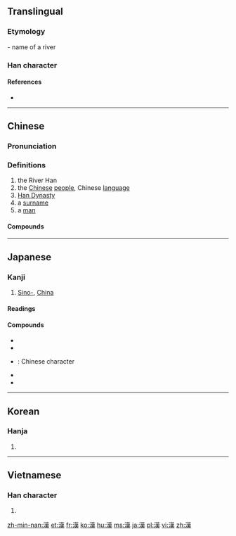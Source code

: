 {{also|汉}}<!-- may be replaced by zh-forms -->
==Translingual==
<!-- Doesn’t exist yet: {{stroke order|strokes=13}} -->
{{ja-forms|[[漢]]|[[汉]]|[[漢]]}}

===Etymology===
{{Han compound|水|𦰩|ls=psc|c1=s|c2=p|alt1=氵}} - name of a river

===Han character===
{{Han char|rn=85|rad=水|as=11|sn=14|four=3413<sub>4</sub>|canj=水廿中人 (ETLO)|ids=⿰氵𦰩}}

====References====
* {{Han ref|kx=0646.170|dkj=18068|dj=1055.150|hdz=31713.090|uh=6F22|ud=28450|bh=BA7E|bd=47742}}

----

==Chinese==
{{zh-forms|s=汉}}

===Pronunciation===
{{zh-pron
|m=hàn
|c=hon3
|mn=hàn
|mc=y
|oc=y
|ma=
|cat=pn,n
}}

===Definitions===
{{zh-hanzi}}

# the River Han
# the [[Chinese]] [[people]], Chinese [[language]]
# [[w:Han Dynasty|Han Dynasty]]
# a [[surname]]
# a [[man]]

====Compounds====
{{der3
| {{zh-l|漢白玉}}
| {{zh-l|漢堡|tr=hànbǎo}}
| {{zh-l|漢堡包|tr=hànbǎobāo}}
| {{zh-l|漢藏|Hàn Zàng|Sino-Tibetan}}
| {{zh-l|漢奸}}
| {{zh-l|漢界}}
| {{zh-l|漢民}}
| {{zh-l|漢人|tr=Hànrén}}
| {{zh-l|漢文}}
| {{zh-l|漢姓}}
| {{zh-l|漢學|tr=Hànxué}}
| {{zh-l|漢語|tr=Hànyǔ}}
| {{zh-l|漢語拼音|tr=Hànyǔ pīnyīn}}
| {{zh-l|漢語水平考試|tr=Hànyǔ Shuǐpíng Kǎoshì}}
| {{zh-l|漢字|tr=hànzì}}
| {{zh-l|漢字編碼}}
| {{zh-l|漢子}}
| {{zh-l|漢族|tr=Hànzú}}
}}

----

==Japanese==

===Kanji===
{{ja-kanji|grade=3|rs=水11}}

# [[Sino-]], [[China]]

====Readings====
{{ja-readings
|goon=[[かん]] (kan)
|kanon=[[かん]] (kan)
|kun=[[あや]] (aya)
|nanori=[[おとこ]] (otoko), [[から]] (kara), [[はん]] (han)
}}

====Compounds====
{{der-top|Compounds}}
* {{ja-r|漢音|かんおん}}
* {{ja-r|漢語|かんご}}
* {{ja-r|漢字|かんじ}}: Chinese character
* {{ja-r|漢方|かんぽう}}
* {{ja-r|痴漢|ちかん}}
{{der-bottom}}

----

==Korean==

===Hanja===
{{ko-hanja|hangeul=한|eumhun=|rv=han|mr=han|y=han}}

# {{defn|lang=ko|sort=水11}}

----

==Vietnamese==

===Han character===
{{vi-hantu|[[hán]], [[háng]], [[hớn]]|rs=水11}}

# {{defn|lang=vi|sort=水11}}

[[zh-min-nan:漢]]
[[et:漢]]
[[fr:漢]]
[[ko:漢]]
[[hu:漢]]
[[ms:漢]]
[[ja:漢]]
[[pl:漢]]
[[vi:漢]]
[[zh:漢]]